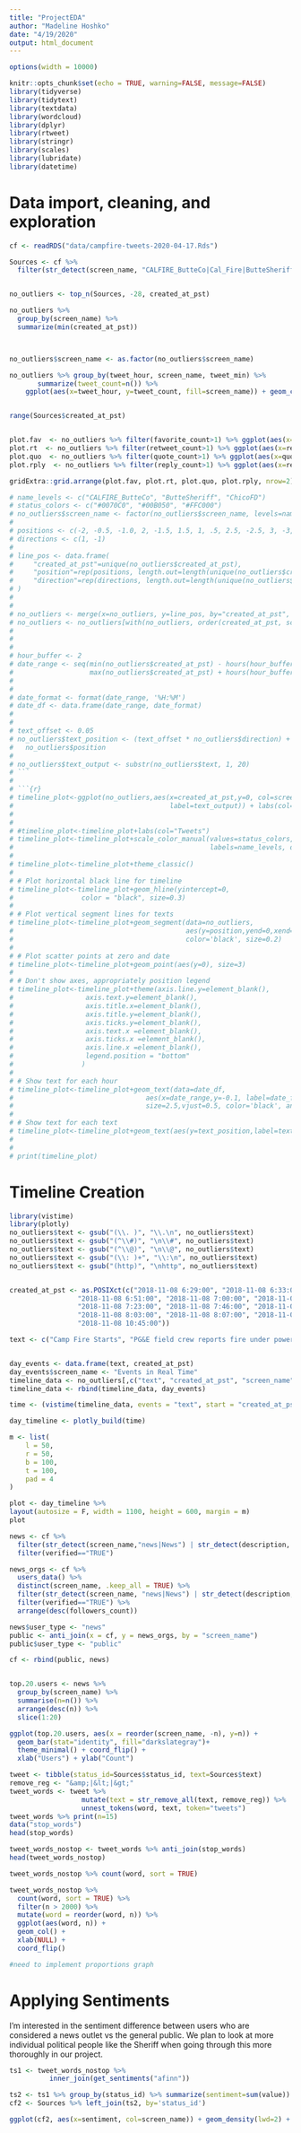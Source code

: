 ```yaml
---
title: "ProjectEDA"
author: "Madeline Hoshko"
date: "4/19/2020"
output: html_document
---
```

```r
options(width = 10000)
```
<style type="text/css">
.main-container {
  max-width: 1800px;
  margin-left: auto;
  margin-right: auto;
}
</style>
```r
knitr::opts_chunk$set(echo = TRUE, warning=FALSE, message=FALSE)
library(tidyverse)
library(tidytext)
library(textdata)
library(wordcloud)
library(dplyr)
library(rtweet)
library(stringr)
library(scales)
library(lubridate)
library(datetime)
```


# Data import, cleaning, and exploration 
```r
cf <- readRDS("data/campfire-tweets-2020-04-17.Rds")

Sources <- cf %>%
  filter(str_detect(screen_name, "CALFIRE_ButteCo|Cal_Fire|ButteSheriff|ChicoPolice|ChicoFD|CountyOfButte|Paradise_CA PGE4Me"))


no_outliers <- top_n(Sources, -28, created_at_pst)

no_outliers %>%
  group_by(screen_name) %>%
  summarize(min(created_at_pst))



no_outliers$screen_name <- as.factor(no_outliers$screen_name)

no_outliers %>% group_by(tweet_hour, screen_name, tweet_min) %>% 
       summarize(tweet_count=n()) %>% 
    ggplot(aes(x=tweet_hour, y=tweet_count, fill=screen_name)) + geom_col()


range(Sources$created_at_pst)


plot.fav  <- no_outliers %>% filter(favorite_count>1) %>% ggplot(aes(x=favorite_count, fill=screen_name)) + geom_histogram()
plot.rt  <- no_outliers %>% filter(retweet_count>1) %>% ggplot(aes(x=retweet_count, fill=screen_name)) + geom_histogram()
plot.quo  <- no_outliers %>% filter(quote_count>1) %>% ggplot(aes(x=quote_count, fill=screen_name)) + geom_histogram()
plot.rply  <- no_outliers %>% filter(reply_count>1) %>% ggplot(aes(x=reply_count, fill=screen_name)) + geom_histogram()

gridExtra::grid.arrange(plot.fav, plot.rt, plot.quo, plot.rply, nrow=2)
```


```r

# name_levels <- c("CALFIRE_ButteCo", "ButteSheriff", "ChicoFD")
# status_colors <- c("#0070C0", "#00B050", "#FFC000")
# no_outliers$screen_name <- factor(no_outliers$screen_name, levels=name_levels, ordered=TRUE)
# 
# positions <- c(-2, -0.5, -1.0, 2, -1.5, 1.5, 1, .5, 2.5, -2.5, 3, -3, 3.5, -3.5, 4, -4)
# directions <- c(1, -1)
# 
# line_pos <- data.frame(
#     "created_at_pst"=unique(no_outliers$created_at_pst),
#     "position"=rep(positions, length.out=length(unique(no_outliers$created_at_pst))),
#     "direction"=rep(directions, length.out=length(unique(no_outliers$created_at_pst)))
# )
# 
# 
# no_outliers <- merge(x=no_outliers, y=line_pos, by="created_at_pst", all = TRUE)
# no_outliers <- no_outliers[with(no_outliers, order(created_at_pst, screen_name)), ]
# 
# 
# 
# hour_buffer <- 2
# date_range <- seq(min(no_outliers$created_at_pst) - hours(hour_buffer),
#                   max(no_outliers$created_at_pst) + hours(hour_buffer), by='hour')
# 
# 
# date_format <- format(date_range, '%H:%M')
# date_df <- data.frame(date_range, date_format)
# 
# 
# text_offset <- 0.05
# no_outliers$text_position <- (text_offset * no_outliers$direction) +
#   no_outliers$position
# 
# no_outliers$text_output <- substr(no_outliers$text, 1, 20)
# ```
# 
# ```{r}
# timeline_plot<-ggplot(no_outliers,aes(x=created_at_pst,y=0, col=screen_name,
#                                       label=text_output)) + labs(col="Tweets")
#   
#   
# #timeline_plot<-timeline_plot+labs(col="Tweets")
# timeline_plot<-timeline_plot+scale_color_manual(values=status_colors,
#                                                 labels=name_levels, drop = FALSE)
# 
# timeline_plot<-timeline_plot+theme_classic()
# 
# # Plot horizontal black line for timeline
# timeline_plot<-timeline_plot+geom_hline(yintercept=0, 
#                 color = "black", size=0.3)
# 
# # Plot vertical segment lines for texts
# timeline_plot<-timeline_plot+geom_segment(data=no_outliers,
#                                           aes(y=position,yend=0,xend=created_at_pst),
#                                           color='black', size=0.2)
# 
# # Plot scatter points at zero and date
# timeline_plot<-timeline_plot+geom_point(aes(y=0), size=3)
# 
# # Don't show axes, appropriately position legend
# timeline_plot<-timeline_plot+theme(axis.line.y=element_blank(),
#                  axis.text.y=element_blank(),
#                  axis.title.x=element_blank(),
#                  axis.title.y=element_blank(),
#                  axis.ticks.y=element_blank(),
#                  axis.text.x =element_blank(),
#                  axis.ticks.x =element_blank(),
#                  axis.line.x =element_blank(),
#                  legend.position = "bottom"
#                 )
# 
# # Show text for each hour
# timeline_plot<-timeline_plot+geom_text(data=date_df,
#                                 aes(x=date_range,y=-0.1, label=date_format),
#                                 size=2.5,vjust=0.5, color='black', angle=45)
# 
# # Show text for each text
# timeline_plot<-timeline_plot+geom_text(aes(y=text_position,label=text_output),size=2.5)  
# 
# 
# print(timeline_plot)
```


# Timeline Creation
```r
library(vistime)
library(plotly)
no_outliers$text <- gsub("(\\. )", "\\.\n", no_outliers$text)
no_outliers$text <- gsub("(^\\#)", "\n\\#", no_outliers$text)
no_outliers$text <- gsub("(^\\@)", "\n\\@", no_outliers$text)
no_outliers$text <- gsub("(\\: )+", "\\:\n", no_outliers$text)
no_outliers$text <- gsub("(http)", "\nhttp", no_outliers$text)


created_at_pst <- as.POSIXct(c("2018-11-08 6:29:00", "2018-11-08 6:33:00", "2018-11-08 6:44:00", 
                 "2018-11-08 6:51:00", "2018-11-08 7:00:00", "2018-11-08 7:17:00", 
                 "2018-11-08 7:23:00", "2018-11-08 7:46:00", "2018-11-08 7:59:00", 
                 "2018-11-08 8:03:00", "2018-11-08 8:07:00", "2018-11-08 8:15:00",
                 "2018-11-08 10:45:00"))

text <- c("Camp Fire Starts", "PG&E field crew reports fire under power transmission lines near Poe Dam to Cal Fire", "Captain Matt McKenzie radios for resources and evacuations", "Fire reaches 10 acres", "Fire enters Concow", "Cal Fire begins sending in firefighters", "Evacuation Order given for entire town of Pulga", "A state fire captain calls for an evacuation order for the eastern side of Paradise", "Fire enters Paradise", "Evacuation Order given to the eastern half of Paradise, including all of Pentz Road", "A fallen tree blocks Hoffman Road, Concow main escape route, trapping a state fire crew and 20 residents. Eight die as the fire passes over them.", "Flames are reported at Feather River Hospital. Staff begins to evacuate patients.", "NASA photo shows 20,000 acres burned")


day_events <- data.frame(text, created_at_pst)
day_events$screen_name <- "Events in Real Time"
timeline_data <- no_outliers[,c("text", "created_at_pst", "screen_name")]
timeline_data <- rbind(timeline_data, day_events)

time <- (vistime(timeline_data, events = "text", start = "created_at_pst", groups="screen_name", show_labels=FALSE, color = "#0bc8e0", title="Timeline of Events"))

day_timeline <- plotly_build(time)

m <- list(
    l = 50,
    r = 50,
    b = 100,
    t = 100,
    pad = 4
)

plot <- day_timeline %>%
layout(autosize = F, width = 1100, height = 600, margin = m)
plot
```









```r
news <- cf %>%
  filter(str_detect(screen_name,"news|News") | str_detect(description, "news|News")) %>%
  filter(verified=="TRUE")

news_orgs <- cf %>%
  users_data() %>%
  distinct(screen_name, .keep_all = TRUE) %>%
  filter(str_detect(screen_name, "news|News") | str_detect(description, "news|News")) %>%
  filter(verified=="TRUE") %>%
  arrange(desc(followers_count)) 

news$user_type <- "news"
public <- anti_join(x = cf, y = news_orgs, by = "screen_name")
public$user_type <- "public"

cf <- rbind(public, news)


top.20.users <- news %>% 
  group_by(screen_name) %>% 
  summarise(n=n()) %>% 
  arrange(desc(n)) %>% 
  slice(1:20)

ggplot(top.20.users, aes(x = reorder(screen_name, -n), y=n)) +
  geom_bar(stat="identity", fill="darkslategray")+
  theme_minimal() + coord_flip() + 
  xlab("Users") + ylab("Count")
```


```r
tweet <- tibble(status_id=Sources$status_id, text=Sources$text)
remove_reg <- "&amp;|&lt;|&gt;"
tweet_words <- tweet %>% 
                  mutate(text = str_remove_all(text, remove_reg)) %>%
                  unnest_tokens(word, text, token="tweets")
tweet_words %>% print(n=15)
data("stop_words")
head(stop_words)

tweet_words_nostop <- tweet_words %>% anti_join(stop_words)
head(tweet_words_nostop)

tweet_words_nostop %>% count(word, sort = TRUE)

tweet_words_nostop %>%
  count(word, sort = TRUE) %>%
  filter(n > 2000) %>%
  mutate(word = reorder(word, n)) %>%
  ggplot(aes(word, n)) +
  geom_col() +
  xlab(NULL) +
  coord_flip()

#need to implement proportions graph
```



# Applying Sentiments
I'm interested in the sentiment difference between users who are considered a news outlet vs the general public. We plan to look at more individual political people like the Sheriff when going through this more thoroughly in our project. 

```r
ts1 <- tweet_words_nostop %>%
          inner_join(get_sentiments("afinn"))

ts2 <- ts1 %>% group_by(status_id) %>% summarize(sentiment=sum(value))
cf2 <- Sources %>% left_join(ts2, by='status_id')

ggplot(cf2, aes(x=sentiment, col=screen_name)) + geom_density(lwd=2) + theme_minimal()
```


